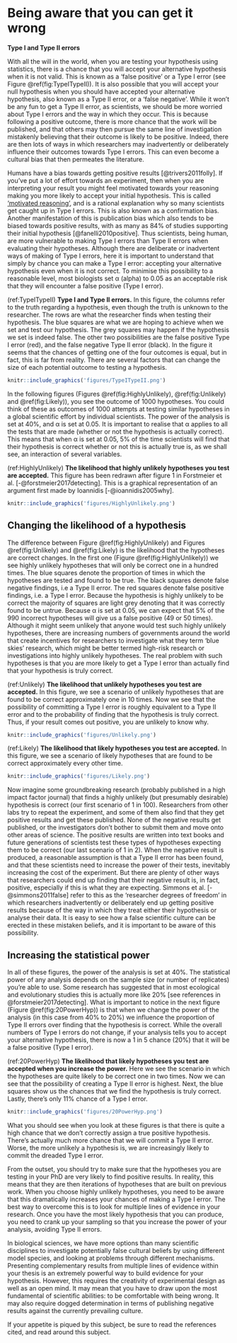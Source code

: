 # Being aware that you can get it wrong {#TypeI}

**Type I and Type II errors **

With all the will in the world, when you are testing your hypothesis using statistics, there is a chance that you will accept your alternative hypothesis when it is not valid. This is known as a ‘false positive’ or a Type I error (see Figure \@ref(fig:TypeITypeII)). It is also possible that you will accept your null hypothesis when you should have accepted your alternative hypothesis, also known as a Type II error, or a ‘false negative’. While it won't be any fun to get a Type II error, as scientists, we should be more worried about Type I errors and the way in which they occur. This is because following a positive outcome, there is more chance that the work will be published, and that others may then pursue the same line of investigation mistakenly believing that their outcome is likely to be positive. Indeed, there are then lots of ways in which researchers may inadvertently or deliberately influence their outcomes towards Type I errors. This can even become a cultural bias that then permeates the literature.

Humans have a bias towards getting positive results [@trivers2011folly]. If you’ve put a lot of effort towards an experiment, then when you are interpreting your result you might feel motivated towards your reasoning making you more likely to accept your initial hypothesis. This is called [‘motivated reasoning’](https://youtu.be/w4RLfVxTGH4), and is a rational explanation why so many scientists get caught up in Type I errors. This is also known as a confirmation bias. Another manifestation of this is publication bias which also tends to be biased towards positive results, with as many as 84% of studies supporting their initial hypothesis [@fanelli2010positive]. Thus scientists, being human, are more vulnerable to making Type I errors than Type II errors when evaluating their hypotheses. Although there are deliberate or inadvertent ways of making of Type I errors, here it is important to understand that simply by chance you can make a Type I error: accepting your alternative hypothesis even when it is not correct. To minimise this possibility to a reasonable level, most biologists set α (alpha) to 0.05 as an acceptable risk that they will encounter a false positive (Type I error).

(ref:TypeITypeII) **Type I and Type II errors.** In this figure, the columns refer to the truth regarding a hypothesis, even though the truth is unknown to the researcher. The rows are what the researcher finds when testing their hypothesis. The blue squares are what we are hoping to achieve when we set and test our hypothesis. The grey squares may happen if the hypothesis we set is indeed false. The other two possibilities are the false positive Type I error (red), and the false negative Type II error (black). In the figure it seems that the chances of getting one of the four outcomes is equal, but in fact, this is far from reality. There are several factors that can change the size of each potential outcome to testing a hypothesis.
 
```{r TypeITypeII, echo=FALSE, out.width='90%', fig.cap="(ref:TypeITypeII)"}
knitr::include_graphics('figures/TypeITypeII.png')
```


In the following figures (Figures \@ref(fig:HighlyUnlikely), \@ref(fig:Unlikely) and \@ref(fig:Likely)), you see the outcome of 1000 hypotheses. You could think of these as outcomes of 1000 attempts at testing similar hypotheses in a global scientific effort by individual scientists. The power of the analysis is set at 40%, and α is set at 0.05. It is important to realise that α applies to all the tests that are made (whether or not the hypothesis is actually correct). This means that when α is set at 0.05, 5% of the time scientists will find that their hypothesis is correct whether or not this is actually true is, as we shall see, an interaction of several variables.

(ref:HighlyUnlikely) **The likelihood that highly unlikely hypotheses you test are accepted.** This figure has been redrawn after figure 1 in Forstmeier et al. [-@forstmeier2017detecting]. This is a graphical representation of an argument first made by Ioannidis [-@ioannidis2005why]. 


```{r HighlyUnlikely, echo=FALSE, out.width='90%', fig.cap="(ref:HighlyUnlikely)"}
knitr::include_graphics('figures/HighlyUnlikely.png')
```

## Changing the likelihood of a hypothesis

The difference between Figure \@ref(fig:HighlyUnlikely) and Figures \@ref(fig:Unlikely) and \@ref(fig:Likely) is the likelihood that the hypotheses are correct changes. In the first one (Figure \@ref(fig:HighlyUnlikely)) we see highly unlikely hypotheses that will only be correct one in a hundred times. The blue squares denote the proportion of times in which the hypotheses are tested and found to be true. The black squares denote false negative findings, i.e a Type II error. The red squares denote false positive findings, i.e. a Type I error. Because the hypothesis is highly unlikely to be correct the majority of squares are light grey denoting that it was correctly found to be untrue. Because α is set at 0.05, we can expect that 5% of the 990 incorrect hypotheses will give us a false positive (49 or 50 times). Although it might seem unlikely that anyone would test such highly unlikely hypotheses, there are increasing numbers of governments around the world that create incentives for researchers to investigate what they term 'blue skies' research, which might be better termed high-risk research or investigations into highly unlikely hypotheses. The real problem with such hypotheses is that you are more likely to get a Type I error than actually find that your hypothesis is truly correct. 

(ref:Unlikely) **The likelihood that unlikely hypotheses you test are accepted.** In this figure, we see a scenario of unlikely hypotheses that are found to be correct approximately one in 10 times. Now we see that the possibility of committing a Type I error is roughly equivalent to a Type II error and to the probability of finding that the hypothesis is truly correct. Thus, if your result comes out positive, you are unlikely to know why.

```{r Unlikely, echo=FALSE, out.width='90%',  fig.cap="(ref:Unlikely)"}
knitr::include_graphics('figures/Unlikely.png')
```


(ref:Likely) **The likelihood that likely hypotheses you test are accepted.** In this figure, we see a scenario of likely hypotheses that are found to be correct approximately every other time.

```{r Likely, echo=FALSE, out.width='90%',  fig.cap="(ref:Likely)"}
knitr::include_graphics('figures/Likely.png')
```


Now imagine some groundbreaking research (probably published in a high impact factor journal) that finds a highly unlikely (but presumably desirable) hypothesis is correct (our first scenario of 1 in 100). Researchers from other labs try to repeat the experiment, and some of them also find that they get positive results and get these published. None of the negative results get published, or the investigators don’t bother to submit them and move onto other areas of science. The positive results are written into text books and future generations of scientists test these types of hypotheses expecting them to be correct (our last scenario of 1 in 2). When the negative result is produced, a reasonable assumption is that a Type II error has been found, and that these scientists need to increase the power of their tests, inevitably increasing the cost of the experiment. But there are plenty of other ways that researchers could end up finding that their negative result is, in fact, positive, especially if this is what they are expecting. Simmons et al. [-@simmons2011false] refer to this as the ‘researcher degrees of freedom’ in which researchers inadvertently or deliberately end up getting positive results because of the way in which they treat either their hypothesis or analyse their data. It is easy to see how a false scientific culture can be erected in these mistaken beliefs, and it is important to be aware of this possibility.

## Increasing the statistical power

In all of these figures, the power of the analysis is set at 40%. The statistical power of any analysis depends on the sample size (or number of replicates) you're able to use. Some research has suggested that in most ecological and evolutionary studies this is actually more like 20% [see references in @forstmeier2017detecting]. What is important to notice in the next figure (Figure \@ref(fig:20PowerHyp)) is that when we change the power of the analysis (in this case from 40% to 20%) we influence the proportion of Type II errors over finding that the hypothesis is correct. While the overall numbers of Type I errors do not change, if your analysis tells you to accept your alternative hypothesis, there is now a 1 in 5 chance (20%) that it will be a false positive (Type I error).

(ref:20PowerHyp) **The likelihood that likely hypotheses you test are accepted when you increase the power.** Here we see the scenario in which the hypotheses are quite likely to be correct one in two times. Now we can see that the possibility of creating a Type II error is highest. Next, the blue squares show us the chances that we find the hypothesis is truly correct. Lastly, there's only 11% chance of a Type I error. 

```{r 20PowerHyp, echo=FALSE, out.width='90%', fig.cap="(ref:20PowerHyp)"}
knitr::include_graphics('figures/20PowerHyp.png')
```


What you should see when you look at these figures is that there is quite a high chance that we don't correctly assign a true positive hypothesis. There's actually much more chance that we will commit a Type II error. Worse, the more unlikely a hypothesis is, we are increasingly likely to commit the dreaded Type I error.

From the outset, you should try to make sure that the hypotheses you are testing in your PhD are very likely to find positive results. In reality, this means that they are then iterations of hypotheses that are built on previous work. When you choose highly unlikely hypotheses, you need to be aware that this dramatically increases your chances of making a Type I error. The best way to overcome this is to look for multiple lines of evidence in your research. Once you have the most likely hypothesis that you can produce, you need to crank up your sampling so that you increase the power of your analysis, avoiding Type II errors. 

In biological sciences, we have more options than many scientific disciplines to investigate potentially false cultural beliefs by using different model species, and looking at problems through different mechanisms. Presenting complementary results from multiple lines of evidence within your thesis is an extremely powerful way to build evidence for your hypothesis. However, this requires the creativity of experimental design as well as an open mind. It may mean that you have to draw upon the most fundamental of scientific abilities: to be comfortable with being wrong. It may also require dogged determination in terms of publishing negative results against the currently prevailing culture. 

If your appetite is piqued by this subject, be sure to read the references cited, and read around this subject. 
